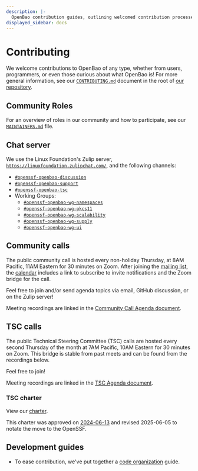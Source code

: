 ```yaml
---
description: |-
  OpenBao contribution guides, outlining welcomed contribution processes and providing an in-depth overview of the code base.
displayed_sidebar: docs
---
```


# Contributing

We welcome contributions to OpenBao of any type, whether from users,
programmers, or even those curious about what OpenBao is! For more
general information, see our [`CONTRIBUTING.md`](https://github.com/openbao/openbao/blob/main/CONTRIBUTING.md)
document in the root of [our repository](https://github.com/openbao/openbao).

## Community Roles

For an overview of roles in our community and how to participate, see our
[`MAINTAINERS.md`](https://github.com/openbao/openbao/blob/main/MAINTAINERS.md)
file.

## Chat server

We use the Linux Foundation's Zulip server,
[`https://linuxfoundation.zulipchat.com/`](https://linuxfoundation.zulipchat.com/),
and the following channels:

- [`#openssf-openbao-discussion`](https://linuxfoundation.zulipchat.com/#narrow/channel/529890-openssf-openbao-discussion)
- [`#openssf-openbao-support`](https://linuxfoundation.zulipchat.com/#narrow/channel/530381-openssf-openbao-support)
- [`#openssf-openbao-tsc`](https://linuxfoundation.zulipchat.com/#narrow/channel/530382-openssf-openbao-tsc)
- Working Groups:
  - [`#openssf-openbao-wg-namespaces`](https://linuxfoundation.zulipchat.com/#narrow/channel/532995-openssf-openbao-wg-namespaces)
  - [`#openssf-openbao-wg-pkcs11`](https://linuxfoundation.zulipchat.com/#narrow/channel/532994-openssf-openbao-wg-pkcs11)
  - [`#openssf-openbao-wg-scalability`](https://linuxfoundation.zulipchat.com/#narrow/channel/532998-openssf-openbao-wg-scalability)
  - [`#openssf-openbao-wg-supply`](https://linuxfoundation.zulipchat.com/#narrow/channel/532999-openssf-openbao-wg-supply)
  - [`#openssf-openbao-wg-ui`](https://linuxfoundation.zulipchat.com/#narrow/channel/532997-openssf-openbao-wg-ui)

## Community calls

The public community call is hosted every non-holiday Thursday, at 8AM Pacific,
11AM Eastern for 30 minutes on Zoom. After joining the [mailing
list](https://lists.openssf.org/g/openbao), the [calendar](https://lists.openssf.org/g/openbao/calendar)
includes a link to subscribe to invite notifications and the Zoom bridge for
the call.

Feel free to join and/or send agenda topics via email, GitHub discussion, or
on the Zulip server!

Meeting recordings are linked in the [Community Call Agenda document](https://docs.google.com/document/d/1HZOjDpm0i2fD-W26FkmMQQStVYFgX3evP-nMpgiGmsA).

## TSC calls

The public Technical Steering Committee (TSC) calls are hosted every second
Thursday of the month at 7AM Pacific, 10AM Eastern for 30 minutes on Zoom.
This bridge is stable from past meets and can be found from the recordings
below.

Feel free to join!

Meeting recordings are linked in the [TSC Agenda document](https://docs.google.com/document/d/1oNqm4GXCsIZbcNHsIqft4kgciRcuwS9rrIRGXlMz1yg).

### TSC charter

View our [charter](https://github.com/openbao/openbao/blob/main/CHARTER.md).

This charter was approved on [2024-06-13](https://lf-edge.atlassian.net/wiki/spaces/OP/pages/15211981/2024-06-13+OpenBao+TSC+Meeting) and revised 2025-06-05 to notate the move to the OpenSSF.

## Development guides

 - To ease contribution, we've put together a [code organization](code-organization.mdx)
   guide.

